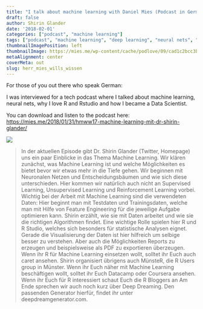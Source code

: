 ```yaml
---
title: "I talk about machine learning with Daniel Mies (Podcast in German, though)"
draft: false
author: Shirin Glander
date: '2018-02-01'
categories: ["podcast", "machine learning"]
tags: ["podcast", "machine learning", "deep learning", "neural nets", "AI"]
thumbnailImagePosition: left
thumbnailImage: https://mies.me/wp-content/cache/podlove/09/cad1c2bcc3b506410d277c27cc12fb/herr-mies-wills-wissen_500x500.png
metaAlignment: center
coverMeta: out
slug: herr_mies_wills_wissen
---
```


For those of you out there who speak German:

I was interviewed for a tech podcast where I talked about machine learning, neural nets, why I love R and Rstudio and how I became a Data Scientist.

You can download and listen to the podcast here: [https://mies.me/2018/01/31/hmww17-machine-learning-mit-dr-shirin-glander/](https://mies.me/2018/01/31/hmww17-machine-learning-mit-dr-shirin-glander/)

![](https://mies.me/wp-content/cache/podlove/09/cad1c2bcc3b506410d277c27cc12fb/herr-mies-wills-wissen_500x500.png)

> In der aktuellen Episode gibt Dr. Shirin Glander (Twitter, Homepage) uns ein paar Einblicke in das Thema Machine Learning.
Wir klären zunächst, was Machine Learning ist und welche Möglichkeiten es bietet bevor wir etwas mehr in die Tiefe gehen. Wir beginnen mit Neuronalen Netzen und Entscheidungsbäumen und wie sich diese unterschieden. Hier kommen wir natürlich auch nicht an Supervised Learning, Unsupervised Learning und Reinforcement Learning vorbei.
Wichtig bei der Arbeit mit Machine Learning sind die verwendeten Daten: Hier beginnt man mit Testdaten und Trainingsdaten, welche man mit Hilfe von Feature Engineering für die jeweilige Aufgabe optimieren kann. Shirin erzählt, wie sie mit Daten arbeitet und wie sie die richtigen Algorithmen findet.
Eine wichtige Rolle spielen hier R und R Studio, welches sich besonders für statistische Analysen eignet. Gerade die Visualisierung der Daten ist hier hilfreich um selbige besser zu verstehen. Aber auch die Möglichkeiten Reports zu erzeugen und beispielsweise als PDF zu exportieren überzeugen. Wenn ihr R für Machine Learning einsetzen wollt, solltet ihr Euch auch caret ansehen. Shirin organisiert übrigens auch MünsteR, die R Users group in Münster.
Wenn ihr Euch näher mit Machine Learning beschäftigen wollt, solltet ihr Euch Datacamp oder Coursera ansehen. Wenn ihr Euch für R interessiert schaut Euch die R Bloggers an
Am Ende sprechen wir auch noch kurz über Deep Dreaming. Den passenden Generator hierfür, findet ihr unter deepdreamgenerator.com.